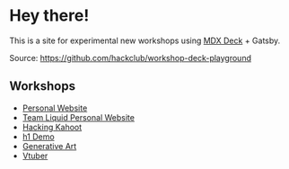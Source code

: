 
<Container variant="copy" as={BaseStyles} py={4} fontSize={3}>

# Hey there!

This is a site for experimental new workshops using [MDX Deck](https://github.com/jxnblk/mdx-deck) + Gatsby.

Source: <https://github.com/hackclub/workshop-deck-playground>

## Workshops

- [Personal Website](/personal-website)
- [Team Liquid Personal Website](/team-liquid-workshop)
- [Hacking Kahoot](/kahoot)
- [h1 Demo](/h1-demo)
- [Generative Art](/generative-art)
- [Vtuber](/vtuber)

</Container>
